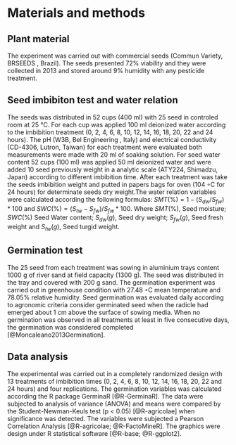 # Materials and methods

## Plant material

The experiment was carried out with commercial seeds (Commun Variety, BRSEEDS , Brazil). The  seeds presented 72% viability and they were collected in 2013 and stored around 9% humidity with any pesticide treatment. 

##  Seed imbibiton test and water relation

The seeds was distributed in 52 cups (400 ml) with 25 seed in controled room at 25 °C. For each cup was applied 100 ml deionized water according to the imbibition treatment (0, 2, 4, 6, 8, 10, 12, 14, 16, 18, 20, 22 and 24 hours). The pH (W3B, Bel Engineering , Italy) and electrical conductivity (CD-4306, Lutron, Taiwan) for each treatment were evaluated both measurements were made with 20 ml of soaking solution. For seed water content 52 cups (100 ml) was applied 50 ml deionized water and were added 10 seed previously weight in a analytic scale (ATY224, Shimadzu, Japan) according to different imbibition time. After each treatment was take the seeds imbibition weight and putted in papers bags for oven (104 ◦C for 24 hours) for determinate seeds dry weight.The water relation variables were calculated according the following formulas: $SMT(\%) = 1 - (S_{dw}/S_{fw})*100$ and $SWC(\%) = (S_{tw} - S_{fw})/S_{fw} *100$. Where $SMT(\%)$, Seed moisture; $SWC(\%)$ Seed Water content; $S_{dw} (g)$, Seed dry weight; $S_{fw} (g)$, Seed fresh weight and $S_{tw} (g)$, Seed turgid weight.


## Germination test

The 25 seed from each treatment was sowing in aluminium trays content 1000 g of river sand at field capacity (1300 g). The seed was distributed in the tray and covered with 200 g sand. The germination experiment was carried out in greenhouse condition with 27.48 ◦C mean temperature and 78.05% relative humidity. Seed germination was evaluated daily according to agronomic criteria consider germinated seed when the radicle had emerged about 1 cm above the surface of sowing media. When no germination was observed in all treatments at least in five consecutive days, the germination was considered completed [@Moncaleano2013Germination].


## Data analysis

The experimental was carried out in a completely randomized design with 13 treatments of imbibition times (0, 2, 4, 6, 8, 10, 12, 14, 16, 18, 20, 22 and 24 hours) and four replications. The germination variables was calculated according the R package GerminaR [@R-GerminaR]. The data were subjected to analysis of variance (ANOVA) and means were compared by the Student-Newman-Keuls test (p < 0.05) [@R-agricolae] when significance was detected. The variables were subjected a Pearson Correlation Analysis [@R-agricolae; @R-FactoMineR]. The graphics were design under R statistical software [@R-base; @R-ggplot2].  

